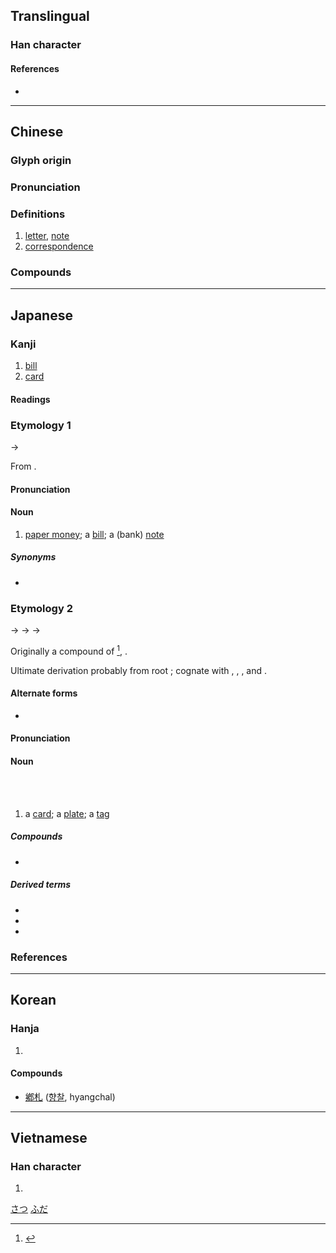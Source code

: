 {{character info/new}}
{{also|箚}}
==Translingual==

===Han character===
{{Han char|rn=75|rad=木|as=01|sn=5|four=42910|canj=DU|ids=⿰木乚}}

====References====
* {{Han ref|kx=0509.110|dkj=14422|dj=0893.010|hdz=21153.010|uh=672D|ud=26413|bh=A5BE|bd=42430}}

----

==Chinese==
{{zh-forms}}

===Glyph origin===
{{Han etym}}

===Pronunciation===
{{zh-pron
|m=zhá
|c=zaat3
|mn=qz,tw,xm,zz:chat
|mc=y
|oc=y
|cat=
}}

===Definitions===
{{zh-hanzi}}

# [[letter]], [[note]]
# [[correspondence]]

===Compounds===
{{zh-der|寸札|夭札|御札|僑札|季札掛劍|大札|信札|刀札|札記|手札|札抹|抄札|札板兒|書札|札札|硬札|札付|波札那|玉札|札賚諾爾|札的|札子|札手舞腳|札幌|木札|筆札|箋札|翰札|馬札|芳札|麻札|謅札|緘札|點札|簡札|馬札子}}

----

==Japanese==

===Kanji===
{{ja-kanji|grade=4|rs=木01}}
# [[bill]]
# [[card]]

====Readings====
{{ja-readings
|goon=せち
|kanon=さつ
|kun=ふだ-, ふみた-, ふんだ-, さね-<!--, わかじに-->
}}

===Etymology 1===
{{ja-kanjitab|さつ|yomi=on}}
{{IPAchar|/satu/}} → {{IPAchar|/sat͡su/}}

From {{etyl|ltc|ja|sort=さつ}} {{m|ltc|札|tr=tsæt|pos=reconstructed by some linguists as {{IPAchar|/t͡ʃˠɛt̚/}}}}.

====Pronunciation====
{{ja-pron|さつ|y=kanon}}

====Noun====
{{ja-noun|さつ}}
# [[paper money]]; a [[bill]]; a (bank) [[note]]

=====Synonyms=====
* {{ja-r|紙%幣|し%へい}}

===Etymology 2===
{{ja-kanjitab|ふだ|yomi=kun}}
{{IPAchar|/pumiita/}} → {{IPAchar|/ɸumita/}} → {{IPAchar|/ɸunda/}} → {{IPAchar|/ɸuda/}}

Originally a compound of {{ja-r|文%板|ふみ%いた}}<ref name="DJR">{{R:Daijirin}}</ref>, {{ja-compound|文|ふみ|板|いた|t1=[[writing]]|t2=[[board]], [[plank]]|nocat=1}}.

Ultimate derivation probably from {{etyl|ine-pro|ja}} root {{m|ine-pro|*bheudh-||to [[know]], [[inform]]}} {{rfv-etymology|ja}}; cognate with {{ja-r|触れる|ふれる|to [[touch]]}}, {{ja-r|迸る|ほとばしる|to [[surge]], [[gush]] [[out]]}}, {{ja-r|解く|ほどく|to [[solve]]}}, and {{ja-r|施す|ほどくす|to [[apply]]}}.

====Alternate forms====
* {{ja-l|簡}}

====Pronunciation====
{{ja-pron|ふだ|y=k}}

====Noun====
{{ja-noun|ふだ}}<br/>{{ja-altread|hira=ふみた}}<br/>{{ja-altread|hira=ふんだ}}
# a [[card]]; a [[plate]]; a [[tag]]

=====Compounds=====
* {{ja-r|花%札|はな%ふだ|[[hanafuda]]}}

=====Derived terms=====
* {{ja-r|御札|おふだ}}
* {{ja-r|切り札|きりふだ}}
* {{ja-r|引き札|ひきふだ}}

[[Category:Japanese basic words|さつ]]
[[Category:Japanese basic words|ふだ]]

===References===
<references/>

----

==Korean==

===Hanja===
{{ko-hanja|hangeul=[[찰]]|eumhun=|rv=chal|mr=ch'al|y=chal}}

# {{defn|lang=ko|sort=木01}}

====Compounds====
* [[鄕札]] ([[향찰]], hyangchal)

----

==Vietnamese==

===Han character===
{{vi-hantu|[[trát]], [[trớt]]|rs=木01}}

# {{defn|lang=vi}}